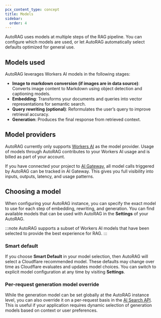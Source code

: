 ```yaml
---
pcx_content_type: concept
title: Models
sidebar:
  order: 4
---
```


AutoRAG uses models at multiple steps of the RAG pipeline. You can configure which models are used, or let AutoRAG automatically select defaults optimized for general use.

## Models used

AutoRAG leverages Workers AI models in the following stages:

- **Image to markdown conversion (if images are in data source)**: Converts image content to Markdown using object detection and captioning models.
- **Embedding**: Transforms your documents and queries into vector representations for semantic search.
- **Query rewriting (optional)**: Reformulates the user’s query to improve retrieval accuracy.
- **Generation**: Produces the final response from retrieved context.

## Model providers

AutoRAG currently only supports [Workers AI](/workers-ai/) as the model provider. Usage of models through AutoRAG contributes to your Workers AI usage and is billed as part of your account.

If you have connected your project to [AI Gateway](/ai-gateway), all model calls triggered by AutoRAG can be tracked in AI Gateway. This gives you full visibility into inputs, outputs, latency, and usage patterns.

## Choosing a model

When configuring your AutoRAG instance, you can specify the exact model to use for each step of embedding, rewriting, and generation. You can find available models that can be used with AutoRAG in the **Settings** of your AutoRAG.

:::note
AutoRAG supports a subset of Workers AI models that have been selected to provide the best experience for RAG.
:::

### Smart default

If you choose **Smart Default** in your model selection, then AutoRAG will select a Cloudflare recommended model. These defaults may change over time as Cloudflare evaluates and updates model choices. You can switch to explicit model configuration at any time by visiting **Settings**.

### Per-request generation model override

While the generation model can be set globally at the AutoRAG instance level, you can also override it on a per-request basis in the [AI Search API](/autorag/usage/rest-api/#ai-search). This is useful if your application requires dynamic selection of generation models based on context or user preferences.
